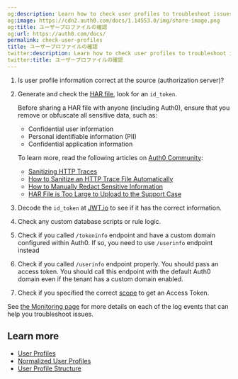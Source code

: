 ```yaml
---
og:description: Learn how to check user profiles to troubleshoot issues
og:image: https://cdn2.auth0.com/docs/1.14553.0/img/share-image.png
og:title: ユーザープロファイルの確認
og:url: https://auth0.com/docs/
permalink: check-user-profiles
title: ユーザープロファイルの確認
twitter:description: Learn how to check user profiles to troubleshoot issues
twitter:title: ユーザープロファイルの確認
---
```


1. Is user profile information correct at the source (authorization server)?
2. Generate and check the [HAR file](/docs/troubleshoot/troubleshooting-tools/generate-and-analyze-har-files), look for an `id_token`.

   <Warning>

   Before sharing a HAR file with anyone (including Auth0), ensure that you remove or obfuscate all sensitive data, such as:

   * Confidential user information
   * Personal identifiable information (PII)
   * Confidential application information

   To learn more, read the following articles on [Auth0 Community](https://community.auth0.com):

   * [Sanitizing HTTP Traces](https://community.auth0.com/t/sanitizing-http-traces/119488)
   * [How to Sanitize an HTTP Trace File Automatically](https://community.auth0.com/t/how-to-sanitize-a-http-trace-file-automatically/120583)
   * [How to Manually Redact Sensitive Information](https://community.auth0.com/t/how-to-manually-redact-sensitive-information/122554)
   * [HAR File is Too Large to Upload to the Support Case](https://community.auth0.com/t/har-file-is-too-large-to-upload-to-the-support-case/122488)
   </Warning>
3. Decode the `id_token` at [JWT.io](https://jwt.io) to see if it has the correct information.
4. Check any custom database scripts or rule logic.
5. Check if you called `/tokeninfo` endpoint and have a custom domain configured within Auth0. If so, you need to use `/userinfo` endpoint instead
6. Check if you called `/userinfo` endpoint properly. You should pass an access token. You should call this endpoint with the default Auth0 domain even if the tenant has a custom domain enabled.
7. Check if you specified the correct [scope](/docs/get-started/apis/scopes) to get an Access Token.

<Callout icon="file-lines" color="#0EA5E9" iconType="regular">

See [the Monitoring page](/docs/deploy-monitor/monitor) for more details on each of the log events that can help you troubleshoot issues.

</Callout>

## Learn more

* [User Profiles](/docs/manage-users/user-accounts/user-profiles)
* [Normalized User Profiles](/docs/manage-users/user-accounts/user-profiles/normalized-user-profiles)
* [User Profile Structure](/docs/manage-users/user-accounts/user-profiles/user-profile-structure)